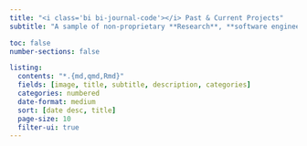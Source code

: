 ```yaml
---
title: "<i class='bi bi-journal-code'></i> Past & Current Projects"
subtitle: "A sample of non-proprietary **Research**, **software engineering**, and **data science** projects I was involved in"

toc: false
number-sections: false

listing:
  contents: "*.{md,qmd,Rmd}"
  fields: [image, title, subtitle, description, categories]
  categories: numbered
  date-format: medium
  sort: [date desc, title]
  page-size: 10
  filter-ui: true
---
```

